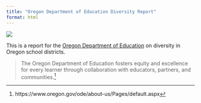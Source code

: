 ```yaml
---
title: "Oregon Department of Education Diversity Report"
format: html
---
```


![](ode-logo.jpg)

This is a report for the [Oregon Department of Education](https://www.oregon.gov/ode/pages/default.aspx) on diversity in Oregon school districts.

> The Oregon Department of Education fosters equity and excellence for every learner through collaboration with educators, partners, and communities.^[https://www.oregon.gov/ode/about-us/Pages/default.aspx]
